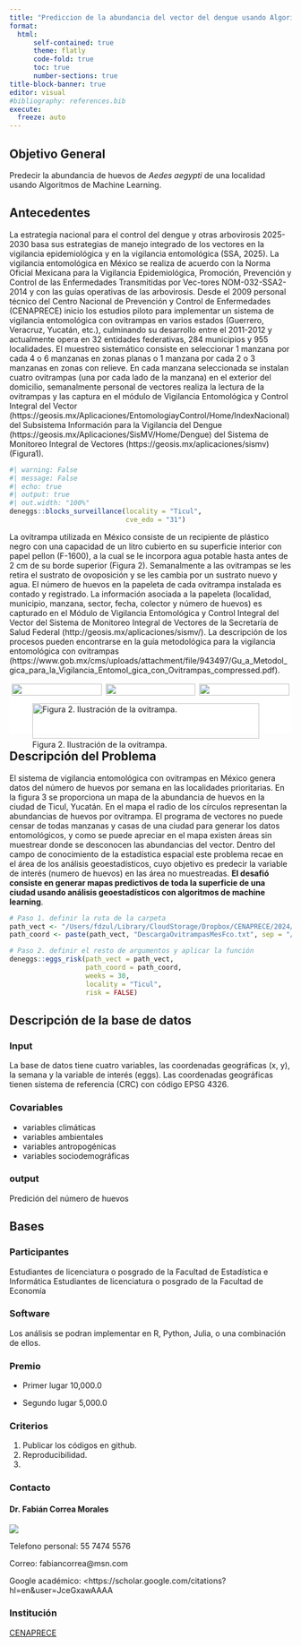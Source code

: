 ```yaml
---
title: "Prediccion de la abundancia del vector del dengue usando Algoritmos de Machine Learning"
format: 
  html:
      self-contained: true
      theme: flatly
      code-fold: true
      toc: true
      number-sections: true
title-block-banner: true
editor: visual
#bibliography: references.bib
execute:
  freeze: auto
---
```



## Objetivo General

Predecir la abundancia de huevos de *Aedes aegypti* de una localidad usando Algoritmos de Machine Learning.



## Antecedentes

La estrategia nacional para el control del dengue y otras arbovirosis 2025-2030 basa sus estrategias de manejo integrado de los vectores en la vigilancia epidemiológica y en la vigilancia entomológica (SSA, 2025). La vigilancia entomológica en México se realiza de acuerdo con la Norma Oficial Mexicana para la Vigilancia Epidemiológica, Promoción, Prevención y Control de las Enfermedades Transmitidas por Vec-tores NOM-032-SSA2-2014 y con las guías operativas de las arbovirosis. Desde el 2009 personal técnico del Centro Nacional de Prevención y Control de Enfermedades (CENAPRECE) inicio los estudios piloto para implementar un sistema de vigilancia entomológica con ovitrampas en varios estados (Guerrero, Veracruz, Yucatán, etc.), culminando su desarrollo entre el 2011-2012 y actualmente opera en 32 entidades federativas, 284 municipios y 955 localidades. El muestreo sistemático consiste en seleccionar 1 manzana por cada 4 o 6 manzanas en zonas planas o 1 manzana por cada 2 o 3 manzanas en zonas con relieve. En cada manzana seleccionada se instalan cuatro ovitrampas (una por cada lado de la manzana) en el exterior del domicilio, semanalmente personal de vectores realiza la lectura de la ovitrampas y las captura en el módulo de Vigilancia Entomológica y Control Integral del Vector (https://geosis.mx/Aplicaciones/EntomologiayControl/Home/IndexNacional) del Subsistema Información para la Vigilancia del Dengue (https://geosis.mx/Aplicaciones/SisMV/Home/Dengue) del Sistema de Monitoreo Integral de Vectores (https://geosis.mx/aplicaciones/sismv) (Figura1).

```r
#| warning: False
#| message: False
#| echo: true
#| output: true
#| out.width: "100%"
deneggs::blocks_surveillance(locality = "Ticul",
                             cve_edo = "31")
```

La ovitrampa utilizada en México consiste de un recipiente de plástico negro con una capacidad de un litro cubierto en su superficie interior con papel pellon (F-1600), a la cual se le incorpora agua potable hasta antes de 2 cm de su borde superior (Figura 2). Semanalmente a las ovitrampas se les retira el sustrato de ovoposición y se les cambia por un sustrato nuevo y agua. El número de huevos en la papeleta de cada ovitrampa instalada es contado y registrado. La información asociada a la papeleta (localidad, municipio, manzana, sector, fecha, colector y número de huevos) es capturado en el Módulo de Vigilancia Entomológica y Control Integral del Vector del Sistema de Monitoreo Integral de Vectores de la Secretaría de Salud Federal (http://geosis.mx/aplicaciones/sismv/). La descripción de los procesos pueden encontrarse en la guía metodológica para la vigilancia entomológica con ovitrampas (https://www.gob.mx/cms/uploads/attachment/file/943497/Gu_a_Metodol_gica_para_la_Vigilancia_Entomol_gica_con_Ovitrampas_compressed.pdf).

<html>
<head>
```{=html}
<style>
.grid-container {
  display: grid;
  gap: 0px;
  background-color: #FFFFFF;
  padding: 1px;
}

.grid-item1 {
  background-color: rgba(255, 255, 255);
  text-align: center;
  padding: 0px;
  font-size: 1px;
}


.grid-item2 {
  grid-column: 1 / span 3;
  grid-row: 3;
}
</style>
```
</head>
<body>

::: grid-container

::: {.grid-item1}
![](https://github.com/fdzul/deneggs/blob/master/IMG_6137.JPG?raw=true){width=98%}
:::

::: {.grid-item1}
![](https://github.com/fdzul/deneggs/blob/master/IMG_6176.JPG?raw=true){width=98%}
:::

::: {.grid-item1}
![](https://github.com/fdzul/deneggs/blob/master/IMG_6186.JPG?raw=true){width=98%}
:::

::: {.grid-item2}
![Figura 2. Ilustración de la ovitrampa.](https://github.com/fdzul/deneggs/blob/master/IMG_6150.JPG?raw=true){width=98%}
:::


:::

</body>
</html>


## Descripción del Problema

El sistema de vigilancia entomológica con ovitrampas en México genera datos del número de huevos por semana en las localidades prioritarias. En la figura 3 se proporciona un mapa de la abundancia de huevos en la ciudad de Ticul, Yucatán. En el mapa el radio de los círculos representan la abundancias de huevos por ovitrampa. El programa de vectores no puede censar de todas manzanas y casas de una ciudad para generar los datos entomológicos, y como se puede apreciar en el mapa existen áreas sin muestrear donde se desconocen las abundancias del vector. Dentro del campo de conocimiento de la estadística espacial este problema recae en el área de los análisis geoestadísticos, cuyo objetivo es predecir la variable de interés (numero de huevos) en las área no muestreadas. **El desafió consiste en generar mapas predictivos de toda la superficie de una ciudad usando análisis geoestadísticos con algoritmos de machine learning**.


```r
# Paso 1. definir la ruta de la carpeta
path_vect <- "/Users/fdzul/Library/CloudStorage/Dropbox/CENAPRECE/2024/31_yucatan"
path_coord <- paste(path_vect, "DescargaOvitrampasMesFco.txt", sep = "/")

# Paso 2. definir el resto de argumentos y aplicar la función
deneggs::eggs_risk(path_vect = path_vect,
                   path_coord = path_coord,
                   weeks = 30,
                   locality = "Ticul",
                   risk = FALSE)
```

## Descripción de la base de datos

### Input

La base de datos tiene cuatro variables, las coordenadas geográficas (x, y), la semana y la variable de interés (eggs). Las coordenadas geográficas tienen sistema de referencia (CRC) con código EPSG 4326.

### Covariables

  - variables climáticas
  - variables ambientales
  - variables antropogénicas
  - variables sociodemográficas
  
### output

Predición del número de huevos


## Bases 

### Participantes

Estudiantes de licenciatura o posgrado de la Facultad de Estadística e Informática
Estudiantes de licenciatura o posgrado de la Facultad de Economía


### Software

Los análisis se podran implementar en R, Python, Julia, o una combinación de ellos.

### Premio

  - Primer lugar 10,000.0
  
  - Segundo lugar 5,000.0

### Criterios

1. Publicar los códigos en github.
2. Reproducibilidad.
3. 

### Contacto


#### Dr. Fabián Correa Morales

![](https://scholar.googleusercontent.com/citations?view_op=medium_photo&user=JceGxawAAAAJ&citpid=1)

Telefono personal: 55 7474 5576

Correo: fabiancorrea\@msn.com

Google académico: <https://scholar.google.com/citations?hl=en&user=JceGxawAAAA


### Institución

[CENAPRECE](https://www.gob.mx/salud/cenaprece)


